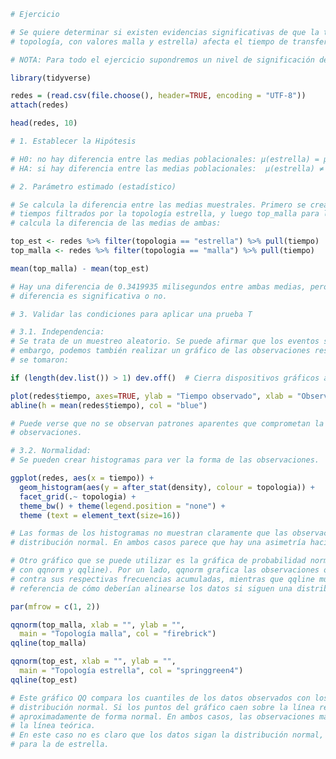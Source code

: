 ```r
# Ejercicio

# Se quiere determinar si existen evidencias significativas de que la topología de red (variable 
# topología, con valores malla y estrella) afecta el tiempo de transferencia entre nodos

# NOTA: Para todo el ejercicio supondremos un nivel de significación de 0.05 (el Alpha!) 
```

```r
library(tidyverse)

redes = (read.csv(file.choose(), header=TRUE, encoding = "UTF-8"))
attach(redes)

head(redes, 10)
```

```r
# 1. Establecer la Hipótesis

# H0: no hay diferencia entre las medias poblacionales: μ(estrella) = μ(malla) 
# HA: si hay diferencia entre las medias poblacionales:  μ(estrella) ≠ μ(malla)

```

```r
# 2. Parámetro estimado (estadístico)

# Se calcula la diferencia entre las medias muestrales. Primero se crea top_est con los datos de 
# tiempos filtrados por la topología estrella, y luego top_malla para la topología de malla. Luego se 
# calcula la diferencia de las medias de ambas:

top_est <- redes %>% filter(topologia == "estrella") %>% pull(tiempo)
top_malla <- redes %>% filter(topologia == "malla") %>% pull(tiempo)

mean(top_malla) - mean(top_est)

# Hay una diferencia de 0.3419935 milisegundos entre ambas medias, pero todavía no sabemos si esta 
# diferencia es significativa o no.
```

```r
# 3. Validar las condiciones para aplicar una prueba T

# 3.1. Independencia:  
# Se trata de un muestreo aleatorio. Se puede afirmar que los eventos son independientes. Sin 
# embargo, podemos también realizar un gráfico de las observaciones respecto del tiempo en que 
# se tomaron:

if (length(dev.list()) > 1) dev.off()  # Cierra dispositivos gráficos activos si hay

plot(redes$tiempo, axes=TRUE, ylab = "Tiempo observado", xlab = "Observaciones")
abline(h = mean(redes$tiempo), col = "blue")

# Puede verse que no se observan patrones aparentes que comprometan la independencia de las 
# observaciones.
```

```r
# 3.2. Normalidad: 
# Se pueden crear histogramas para ver la forma de las observaciones.

ggplot(redes, aes(x = tiempo)) +  
  geom_histogram(aes(y = after_stat(density), colour = topologia)) + 
  facet_grid(.~ topologia) + 
  theme_bw() + theme(legend.position = "none") + 
  theme (text = element_text(size=16))

# Las formas de los histogramas no muestran claramente que las observaciones sigan una 
# distribución normal. En ambos casos parece que hay una asimetría hacia la izquierda. 
```

```r
# Otro gráfico que se puede utilizar es la gráfica de probabilidad normal (que en R puede hacerse 
# con qqnorm y qqline). Por un lado, qqnorm grafica las observaciones ordenadas de la muestra 
# contra sus respectivas frecuencias acumuladas, mientras que qqline muestra una línea de 
# referencia de cómo deberían alinearse los datos si siguen una distribución normal.

par(mfrow = c(1, 2)) 

qqnorm(top_malla, xlab = "", ylab = "", 
  main = "Topología malla", col = "firebrick")
qqline(top_malla) 

qqnorm(top_est, xlab = "", ylab = "", 
  main = "Topología estrella", col = "springgreen4") 
qqline(top_est)

# Este gráfico QQ compara los cuantiles de los datos observados con los cuantiles teóricos de la 
# distribución normal. Si los puntos del gráfico caen sobre la línea recta, los datos se distribuyen 
# aproximadamente de forma normal. En ambos casos, las observaciones más pequeñas no caen sobre 
# la línea teórica.
# En este caso no es claro que los datos sigan la distribución normal, ni para la topología de malla ni 
# para la de estrella.
```



